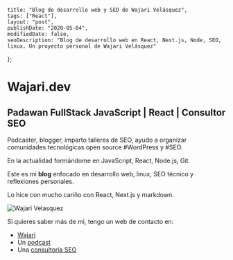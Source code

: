
    title: "Blog de desarrollo web y SEO de Wajari Velásquez",
    tags: ["React"],
    layout: "post",
    publishDate: "2020-05-04",
    modifiedDate: false,
    seoDescription: "Blog de desarrollo web en React, Next.js, Node, SEO, linux. Un proyecto personal de Wajari Velásquez"
};

# Wajari.dev
## Padawan FullStack JavaScript | React | Consultor SEO

Podcaster, blogger, imparto talleres de SEO, ayudo a organizar comunidades tecnológicas open source #WordPress y #SEO.

En la actualidad formándome en JavaScript, React, Node.js, Git. 

Este es mi **blog** enfocado en desarrollo web, linux, SEO técnico y reflexiones personales. 

Lo hice con mucho cariño con React, Next.js y markdown. 

<img src={imageUrl} className="img-centered" alt="Wajari Velasquez" />

Si quieres saber más de mi, tengo un web de contacto en: 

- [Wajari](https://wajari.com)
- Un [podcast](https://seoparawp.com)
- Una [consultoría SEO](https://ku-seo.com)


